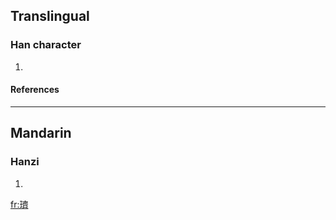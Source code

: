 ==Translingual==
===Han character===
{{Han char|rn=96|rad=玉|as=14|sn=18|four=1012<sub>3</sub>|canj=一土卜X (MGYX)}}
# {{defn|Han|sort=玉14}}
====References====
{{Han ref|kx=0744.160|dkj=21310|dj=1153.030|hdz=21143.070|uh=74BE|ud=29886|bh=F044|bd=61508}}

----
==Mandarin==
===Hanzi===
{{cmn-hanzi|pin=[[jì]] ([[ji4]])|wg=chi<sup>4</sup>}}
# {{defn|Mandarin}}

[[fr:璾]]